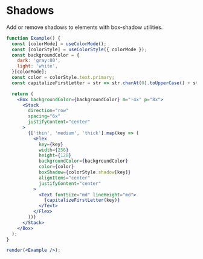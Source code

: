 
# Shadows

Add or remove shadows to elements with box-shadow utilities.

<ThemeParser theme="shadows" />

```jsx noInline
function Example() {
  const [colorMode] = useColorMode();
  const [colorStyle] = useColorStyle({ colorMode });
  const backgroundColor = {
    dark: 'gray:80',
    light: 'white',
  }[colorMode];
  const color = colorStyle.text.primary;
  const capitalizeFirstLetter = str => str.charAt(0).toUpperCase() + str.slice(1);

  return (
    <Box backgroundColor={backgroundColor} m="-4x" p="8x">
      <Stack
        direction="row"
        spacing="6x"
        justifyContent="center"
      >
        {['thin', 'medium', 'thick'].map(key => (
          <Flex
            key={key}
            width={256}
            height={128}
            backgroundColor={backgroundColor}
            color={color}
            boxShadow={colorStyle.shadow[key]}
            alignItems="center"
            justifyContent="center"
          >
            <Text fontSize="md" lineHeight="md">
              {capitalizeFirstLetter(key)}
            </Text>
          </Flex>
        ))}
      </Stack>
    </Box>
  );
}

render(<Example />);
```
